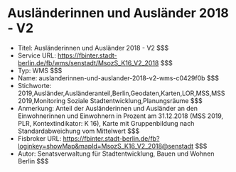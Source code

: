 # Ausländerinnen und Ausländer 2018 - V2
- Titel: Ausländerinnen und Ausländer 2018 - V2 $$$
- Service URL: https://fbinter.stadt-berlin.de/fb/wms/senstadt/MsozS_K16_V2_2018 $$$
- Typ: WMS $$$
- Name: auslanderinnen-und-auslander-2018-v2-wms-c0429f0b $$$
- Stichworte: 2019,Ausländer,Ausländeranteil,Berlin,Geodaten,Karten,LOR,MSS,MSS 2019,Monitoring Soziale Stadtentwicklung,Planungsräume $$$
- Anmerkung: Anteil der Ausländerinnen und Ausländer an den Einwohnerinnen und Einwohnern in Prozent am 31.12.2018 (MSS 2019, PLR, Kontextindikator: K 16), Karte mit Gruppenbildung nach Standardabweichung vom Mittelwert $$$
- Fisbroker URL: https://fbinter.stadt-berlin.de/fb?loginkey=showMap&mapId=MsozS_K16_V2_2018@senstadt $$$
- Autor: Senatsverwaltung für Stadtentwicklung, Bauen und Wohnen Berlin $$$
